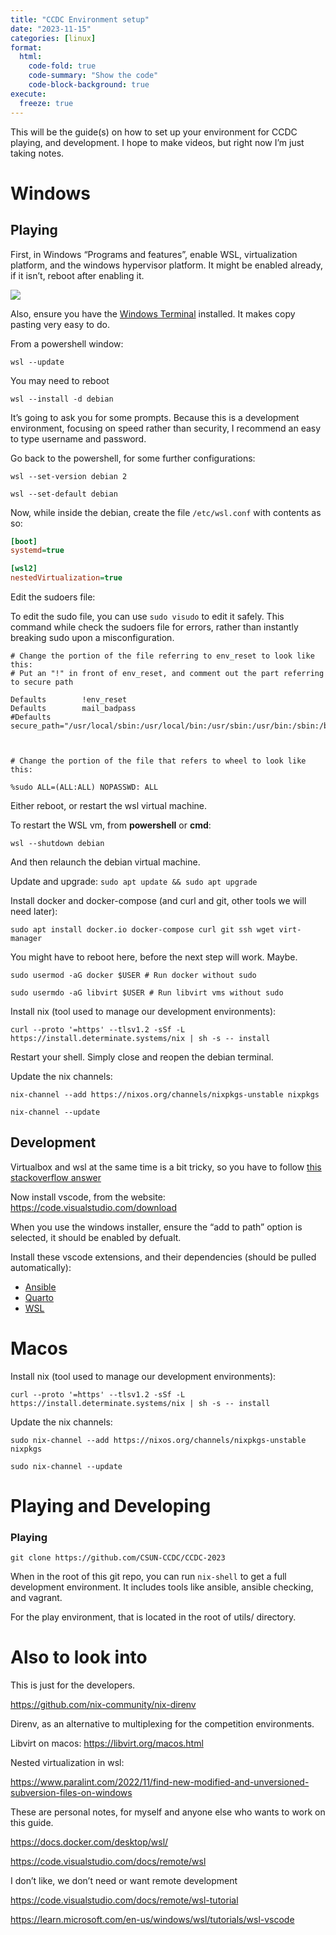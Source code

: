 ```yaml
---
title: "CCDC Environment setup"
date: "2023-11-15"
categories: [linux]
format:
  html:
    code-fold: true
    code-summary: "Show the code"
    code-block-background: true
execute:
  freeze: true
---
```


This will be the guide(s) on how to set up your environment for CCDC playing, and development. I hope to make videos, but right now I'm just taking notes.


# Windows

## Playing

First, in Windows "Programs and features", enable WSL, virtualization platform, and the windows hypervisor platform. It might be enabled already, if it isn't, reboot after enabling it.

![](https://code.visualstudio.com/assets/docs/remote/wsl-tutorial/windows-features.png)

Also, ensure you have the [Windows Terminal](https://aka.ms/terminal) installed. It makes copy pasting very easy to do. 

From a powershell window:


`wsl --update`  

You may need to reboot

`wsl --install -d debian`

It's going to ask you for some prompts. Because this is a development environment, focusing on speed rather than security, I recommend an easy to type username and password. 

Go back to the powershell, for some further configurations:

`wsl --set-version debian 2`

`wsl --set-default debian`


Now, while inside the debian, create the file `/etc/wsl.conf` with contents as so:

```.ini
[boot]
systemd=true

[wsl2]
nestedVirtualization=true
```

Edit the sudoers file:

To edit the sudo file, you can use `sudo visudo` to edit it safely. This command while check the sudoers file for errors, rather than instantly breaking sudo upon a misconfiguration.

```.default
# Change the portion of the file referring to env_reset to look like this:
# Put an "!" in front of env_reset, and comment out the part referring to secure path

Defaults        !env_reset
Defaults        mail_badpass
#Defaults       secure_path="/usr/local/sbin:/usr/local/bin:/usr/sbin:/usr/bin:/sbin:/bin" 



# Change the portion of the file that refers to wheel to look like this:

%sudo ALL=(ALL:ALL) NOPASSWD: ALL
```

Either reboot, or restart the wsl virtual machine.

To restart the WSL vm, from **powershell** or **cmd**:

`wsl --shutdown debian`

And then relaunch the debian virtual machine. 


Update and upgrade: `sudo apt update && sudo apt upgrade`


Install docker and docker-compose (and curl and git, other tools we will need later):

`sudo apt install docker.io docker-compose curl git ssh wget virt-manager`

You might have to reboot here, before the next step will work. Maybe.

`sudo usermod -aG docker $USER # Run docker without sudo`

`sudo usermdo -aG libvirt $USER # Run libvirt vms without sudo`


Install nix (tool used to manage our development environments):

`curl --proto '=https' --tlsv1.2 -sSf -L https://install.determinate.systems/nix | sh -s -- install`

Restart your shell. Simply close and reopen the debian terminal. 

Update the nix channels:

`nix-channel --add https://nixos.org/channels/nixpkgs-unstable nixpkgs`

`nix-channel --update`







## Development



Virtualbox and wsl at the same time is a bit tricky, so you have to follow [this stackoverflow answer](https://stackoverflow.com/a/69896662)


Now install vscode, from the website: <https://code.visualstudio.com/download>

When you use the windows installer, ensure the "add to path" option is selected, it should be enabled by defualt. 



Install these vscode extensions, and their dependencies (should be pulled automatically):

* [Ansible](https://marketplace.visualstudio.com/items?itemName=redhat.ansible)
* [Quarto](https://marketplace.visualstudio.com/items?itemName=quarto.quarto)
* [WSL](https://marketplace.visualstudio.com/items?itemName=ms-vscode-remote.remote-wsl)



# Macos

Install nix (tool used to manage our development environments):

`curl --proto '=https' --tlsv1.2 -sSf -L https://install.determinate.systems/nix | sh -s -- install`

Update the nix channels:

`sudo nix-channel --add https://nixos.org/channels/nixpkgs-unstable nixpkgs`

`sudo nix-channel --update`



# Playing and Developing

### Playing

`git clone https://github.com/CSUN-CCDC/CCDC-2023`

When in the root of this git repo, you can run `nix-shell` to get a full development environment. It includes tools like ansible, ansible checking, and vagrant. 

For the play environment, that is located in the root of utils/ directory. 




# Also to look into

This is just for the developers.

<https://github.com/nix-community/nix-direnv>

Direnv, as an alternative to multiplexing for the competition environments.


Libvirt on macos: <https://libvirt.org/macos.html>

Nested virtualization in wsl:

<https://www.paralint.com/2022/11/find-new-modified-and-unversioned-subversion-files-on-windows>

These are personal notes, for myself and anyone else who wants to work on this guide.

<https://docs.docker.com/desktop/wsl/>


<https://code.visualstudio.com/docs/remote/wsl>

I don't like, we don't need or want remote development

<https://code.visualstudio.com/docs/remote/wsl-tutorial>

<https://learn.microsoft.com/en-us/windows/wsl/tutorials/wsl-vscode>
